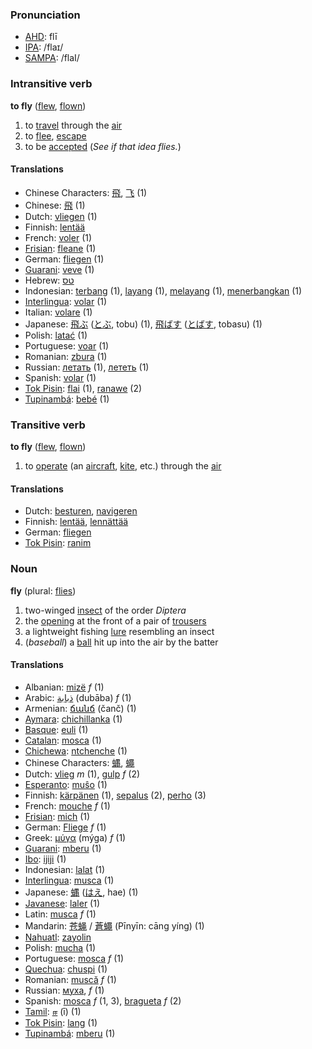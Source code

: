 === Pronunciation ===
*[[w:AHD|AHD]]: flī
*[[w:IPA|IPA]]: /flaɪ/
*[[w:SAMPA|SAMPA]]: /flaI/

=== Intransitive verb ===

'''to fly''' ([[flew]], [[flown]])

# to [[travel]] through the [[air]]
# to [[flee]], [[escape]]
# to be [[accepted]] (''See if that idea flies.'')

==== Translations ====
*Chinese Characters: [[飛]], [[飞]] (1)
*Chinese: [[飛]] (1)
*Dutch: [[vliegen]] (1)
*Finnish: [[lentää]]
*French: [[voler]] (1)
*[[Frisian]]: [[fleane]] (1)
*German: [[fliegen]] (1)
*[[Guarani]]: [[veve]] (1)
*Hebrew: [[טס]]
*Indonesian: [[terbang]] (1), [[layang]] (1), [[layang|melayang]] (1), [[terbang|menerbangkan]] (1)
*[[Interlingua]]: [[volar]] (1)
*Italian: [[volare]] (1)
*Japanese: [[飛ぶ]] ([[とぶ]], tobu) (1), [[飛ばす]] ([[とばす]], tobasu) (1)
*Polish: [[latać]] (1)
*Portuguese: [[voar]] (1)
*Romanian: [[zbura]] (1)
*Russian: [[летать]] (1), [[лететь]]  (1)
*Spanish: [[volar]] (1)
*[[Tok Pisin]]: [[flai]] (1), [[ranawe]] (2)
*[[Tupinambá]]: [[bebé]] (1)

=== Transitive verb ===

'''to fly''' ([[flew]], [[flown]])

# to [[operate]] (an [[aircraft]], [[kite]], etc.) through the [[air]]

==== Translations ====
*Dutch: [[besturen]], [[navigeren]]
*Finnish: [[lentää]], [[lennättää]]
*German: [[fliegen]]
*[[Tok Pisin]]: [[ranim]]

=== Noun ===

'''fly''' (plural: [[flies]])

# two-winged [[insect]] of the order ''Diptera''
# the [[open]]ing at the front of a pair of [[trousers]]
# a lightweight fishing [[lure]] resembling an insect
# (''baseball'') a [[ball]] hit up into the air by the batter

==== Translations ====
*Albanian: [[mizë]] ''f'' (1)
*Arabic: [[ذبابة]] (dubāba) ''f'' (1)
*Armenian: [[ճանճ]] (čanč) (1)
*[[Aymara]]: [[chichillanka]] (1)
*[[Basque]]: [[euli]] (1)
*[[Catalan]]: [[mosca]] (1)
*[[Chichewa]]: [[ntchenche]] (1)
*Chinese Characters: [[蝿]], [[蠅]]
*Dutch: [[vlieg]] ''m'' (1), [[gulp]] ''f'' (2)
*[[Esperanto]]: [[muŝo]] (1)
*Finnish: [[kärpänen]] (1), [[sepalus]] (2), [[perho]] (3)
*French: [[mouche]] ''f'' (1)
*[[Frisian]]: [[mich]] (1)
*German: [[Fliege]] ''f'' (1)
*Greek: [[μύγα]] (mýga) ''f'' (1)
*[[Guarani]]: [[mberu]] (1)
*[[Ibo]]: [[ijiji]] (1)
*Indonesian: [[lalat]] (1)
*[[Interlingua]]: [[musca]] (1)
*Japanese: [[蝿]] ([[はえ]], hae) (1)
*[[Javanese]]: [[laler]] (1)
*Latin: [[musca]] ''f'' (1)
*Mandarin: [[苍蝇]] / [[蒼蠅]] (Pīnyīn: cāng yíng) (1)
*[[Nahuatl]]: [[zayolin]]
*Polish: [[mucha]] (1)
*Portuguese: [[mosca]] ''f'' (1)
*[[Quechua]]: [[chuspi]] (1)
*Romanian: [[muscă]] ''f'' (1)
*Russian: [[муха]], ''f''  (1)
*Spanish: [[mosca]] ''f'' (1, 3), [[bragueta]] ''f'' (2)
*[[Tamil]]: [[ஈ]] (ī) (1)
*[[Tok Pisin]]:  [[lang]] (1)
*[[Tupinambá]]: [[mberu]] (1)